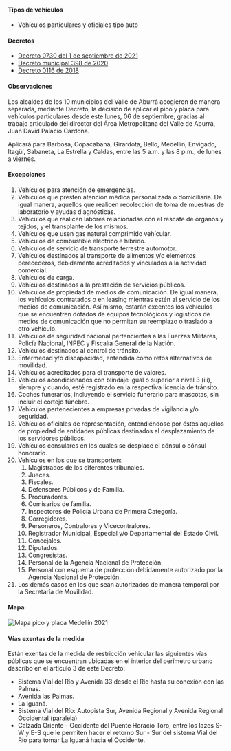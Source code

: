#### Tipos de vehículos

- Vehículos particulares y oficiales tipo auto

#### Decretos

- [Decreto 0730 del 1 de septiembre de 2021](/medellin/decreto-0730-del-1-de-septiembre-de-2021.pdf)
- [Decreto municipal 398 de 2020](https://normograma.info/medellin/normograma/docs/pdf/mjd_alcamed_0398_2020.pdf)
- [Decreto 0116 de 2018](https://www.medellin.gov.co/movilidad/jdownloads/Normas/Normatividad/Decretos%20Municipales/2018/decreto_0116_de_2018.pdf)

#### Observaciones

Los alcaldes de los 10 municipios del Valle de Aburrá acogieron de manera separada, mediante Decreto, la decisión de aplicar el pico y placa para vehículos particulares desde este lunes, 06 de septiembre, gracias al trabajo articulado del director del Área Metropolitana del Valle de Aburrá, Juan David Palacio Cardona.

Aplicará para <Link prefetch={false} href='/barbosa/particulares'>Barbosa</Link>, <Link prefetch={false} href='/copacabana/particulares'>Copacabana</Link>, <Link prefetch={false} href="/girardota/particulares">Girardota</Link>, <Link prefetch={false} href='bello/particulares'>Bello</Link>, Medellín, <Link prefetch={false} href="envigado/particulares">Envigado</Link>, <Link prefetch={false} href="itagui/particulares">Itagüí</Link>, <Link prefetch={false} href="sabaneta/particulares">Sabaneta</Link>, <Link prefetch={false} href="la-estrella/particulares">La Estrella</Link> y <Link prefetch={false} href="caldas/particulares">Caldas</Link>, entre las 5 a.m. y las 8 p.m., de lunes a viernes.

<TweetEmbed id="1433929514300628995" />

#### Excepciones

1. Vehículos para atención de emergencias.
2. Vehículos que presten atención médica personalizada o domiciliaria. De igual manera, aquellos que realicen recolección de toma de muestras de laboratorio y ayudas diagnósticas.
3. Vehículos que realicen labores relacionadas con el rescate de órganos y tejidos, y el transplante de los mismos.
4. Vehículos que usen gas natural comprimido vehícular.
5. Vehículos de combustible eléctrico e híbrido.
6. Vehículos de servicio de transporte terrestre automotor.
7. Vehículos destinados al transporte de alimentos y/o elementos perecederos, debidamente acreditados y vinculados a la actividad comercial.
8. Vehículos de carga.
9. Vehículos destinados a la prestación de servicios públicos.
10. Vehículos de propiedad de medios de comunicación. De igual manera, los vehículos contratados o en leasing mientras estén al servicio de los medios de comunicación. Así mismo, estarán excentos los vehículos que se encuentren dotados de equipos tecnológicos y logísticos de medios de comunicación que no permitan su reemplazo o traslado a otro vehículo.
11. Vehículos de seguridad nacional pertencientes a las Fuerzas Militares, Policía Nacional, INPEC y Fiscalía General de la Nación.
12. Vehículos destinados al control de tránsito.
13. Enfermedad y/o discapacidad, entendida como retos alternativos de movilidad.
14. Vehículos acreditados para el transporte de valores.
15. Vehículos acondicionados con blindaje igual o superior a nivel 3 (iii), siempre y cuando, esté registrado en la respectiva licencia de tránsito.
16. Coches funerarios, incluyendo el servicio funerario para mascotas, sin incluir el cortejo fúnebre.
17. Vehículos pertenecientes a empresas privadas de vigilancia y/o seguridad.
18. Vehículos oficiales de representación, entendiéndose por éstos aquellos de propiedad de entidades públicas destinados al desplazamiento de los servidores públicos.
19. Vehículos consulares en los cuales se desplace el cónsul o cónsul honorario.
20. Vehículos en los que se transporten:
    1. Magistrados de los diferentes tribunales.
    2. Jueces.
    3. Fiscales.
    4. Defensores Públicos y de Familia.
    5. Procuradores.
    6. Comisarios de familia.
    7. Inspectores de Policía Urbana de Primera Categoría.
    8. Corregidores.
    9. Personeros, Contralores y Vicecontralores.
    10. Registrador Municipal, Especial y/o Departamental del Estado Civil.
    11. Concejales.
    12. Diputados.
    13. Congresistas.
    14. Personal de la Agencia Nacional de Protección
    15. Personal con esquema de protección debidamente autorizado por la Agencia Nacional de Protección.
21. Los demás casos en los que sean autorizados de manera temporal por la Secretaría de Movilidad.

#### Mapa

<Image
  alt="Mapa pico y placa Medellín 2021"
  src="/medellin/mapa-pico-y-placa-medellin-2021.jpg"
  width={797}
  height={800}
/>

#### Vías exentas de la medida

Están exentas de la medida de restricción vehicular las siguientes vías públicas que se encuentran ubicadas en el interior del perímetro urbano describo en el artículo 3 de este Decreto:

- Sistema Vial del Río y Avenida 33 desde el Rio hasta su conexión con las Palmas.
- Avenida las Palmas.
- La iguaná.
- Sistema Vial del Río: Autopista Sur, Avenida Regional y Avenida Regional Occidental (paralela)
- Calzada Oriente - Occidente del Puente Horacio Toro, entre los lazos S-W y E-S que le permiten hacer el retorno Sur - Sur del sistema Vial del Río para tomar La Iguaná hacia el Occidente.
